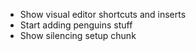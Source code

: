 ::: notes
-   Show visual editor shortcuts and inserts
-   Start adding penguins stuff
-   Show silencing setup chunk
:::

